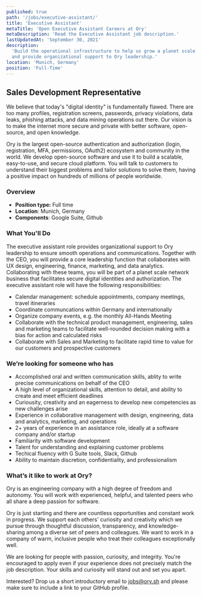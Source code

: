 ```yaml
---
published: true
path: '/jobs/executive-assistant/'
title: 'Executive Assistant'
metaTitle: 'Open Executive Assistant Careers at Ory'
metaDescription: 'Read the Executive Assistant job description.'
lastUpdatedAt: 'September 30, 2021'
description:
  'Build the operational infrastructure to help us grow a planet scale service
  and provide organizational support to Ory leadership.'
location: 'Munich, Germany'
position: 'Full-Time'
---
```


## Sales Development Representative

We believe that today's "digital identity" is fundamentally flawed. There are
too many profiles, registration screens, passwords, privacy violations, data
leaks, phishing attacks, and data mining operations out there. Our vision is to
make the internet more secure and private with better software, open-source, and
open knowledge.

Ory is the largest open-source authentication and authorization (login,
registration, MFA, permissions, OAuth2) ecosystem and community in the world. We
develop open-source software and use it to build a scalable, easy-to-use, and
secure cloud platform. You will talk to customers to understand their biggest
problems and tailor solutions to solve them, having a positive impact on
hundreds of millions of people worldwide.

### Overview

- **Position type:** Full time
- **Location**: Munich, Germany
- **Components**: Google Suite, Github

### What You'll Do

The executive assistant role provides organizational support to Ory leadership
to ensure smooth operations and communications. Together with the CEO, you will
provide a core leadership function that collaborates with UX design,
engineering, finance, marketing, and data analytics. Collaborating with these
teams, you will be part of a planet scale network business that facilitates
secure digital identities and authorization. The executive assistant role will
have the following responsibilities:

- Calendar management: schedule appointments, company meetings, travel
  itineraries
- Coordinate communcations within Germany and internationally
- Organize company events, e.g. the monthly All-Hands Meeting
- Collaborate with the technical product management, engineering, sales and
  marketing teams to facilitate well-rounded decision making with a bias for
  action and calculated risks
- Collaborate with Sales and Marketing to facilitate rapid time to value for our
  customers and prospective customers

### We’re looking for someone who has

- Accomplished oral and written communication skills, ablity to write precise
  communications on behalf of the CEO
- A high level of organizational skills, attention to detail, and ability to
  create and meet efficient deadlines
- Curiousity, creativity and an eagerness to develop new competencies as new
  challenges arise
- Experience in collaborative management with design, engineering, data and
  analytics, marketing, and operations
- 2+ years of experience in an assistance role, ideally at a software company
  and/or startup
- Familiarity with software development
- Talent for understanding and explaining customer problems
- Techical fluency with G Suite tools, Slack, Github
- Ability to maintain discretion, confidentiality, and professionalism

### What’s it like to work at Ory?

Ory is an engineering company with a high degree of freedom and autonomy. You
will work with experienced, helpful, and talented peers who all share a deep
passion for software.

Ory is just starting and there are countless opportunities and constant work in
progress. We support each others' curiosity and creativity which we pursue
through thoughtful discussion, transparency, and knowledge-sharing among a
diverse set of peers and colleagues. We want to work in a company of warm,
inclusive people who treat their colleagues exceptionally well.

We are looking for people with passion, curiosity, and integrity. You're
encouraged to apply even if your experience does not precisely match the job
description. Your skills and curiosity will stand out and set you apart.

Interested? Drop us a short introductory email to
[jobs@ory.sh](mailto:jobs@ory.sh) and please make sure to include a link to your
GitHub profile.
